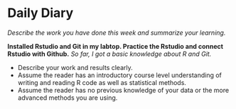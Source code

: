 # Daily Diary

*Describe the work you have done this week and summarize your learning.*

**Installed Rstudio and Git in my labtop. Practice the Rstudio and connect Rstudio with Github.**
*So far, I got a basic knowledge about R and Git.*

- Describe your work and results clearly. 
- Assume the reader has an introductory course level understanding of writing and reading R code as well as statistical methods.
- Assume the reader has no previous knowledge of your data or the more advanced methods you are using.
